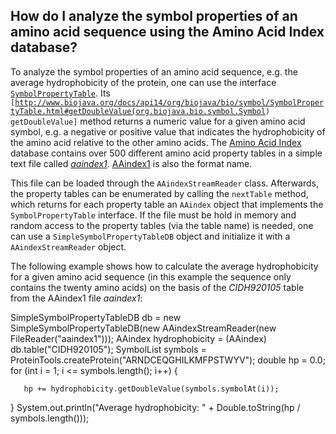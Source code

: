 == How do I analyze the symbol properties of an amino acid sequence using the Amino Acid Index database? ==

To analyze the symbol properties of an amino acid sequence, e.g. the average hydrophobicity of the protein, one can use the interface <code>[http://www.biojava.org/docs/api14/org/biojava/bio/symbol/SymbolPropertyTable.html SymbolPropertyTable]</code>. Its <code>[http://www.biojava.org/docs/api14/org/biojava/bio/symbol/SymbolPropertyTable.html#getDoubleValue(org.biojava.bio.symbol.Symbol) getDoubleValue]</code> method returns a numeric value for a given amino acid symbol, e.g. a negative or positive value that indicates the hydrophobicity of the amino acid relative to the other amino acids. The [http://www.genome.ad.jp/dbget/aaindex.html Amino Acid Index] database contains over 500 different amino acid property tables in a simple text file called ''[ftp://ftp.genome.ad.jp/pub/db/genomenet/aaindex/aaindex1 aaindex1]''. [http://www.genome.jp/dbget-bin/show_man?aaindex AAindex1] is also the format name.

This file can be loaded through the <code>AAindexStreamReader</code> class. Afterwards, the property tables can be enumerated by calling the <code>nextTable</code> method, which returns for each property table an <code>AAindex</code> object that implements the <code>SymbolPropertyTable</code> interface. If the file must be hold in memory and random access to the property tables (via the table name) is needed, one can use a <code>SimpleSymbolPropertyTableDB</code> object and initialize it with a <code>AAindexStreamReader</code> object.

The following example shows how to calculate the average hydrophobicity for a given amino acid sequence (in this example the sequence only contains the twenty amino acids) on the basis of the ''CIDH920105'' table from the AAindex1 file ''aaindex1'':

<java>SimpleSymbolPropertyTableDB db = new SimpleSymbolPropertyTableDB(new AAindexStreamReader(new FileReader("aaindex1")));
AAindex hydrophobicity = (AAindex) db.table("CIDH920105");
SymbolList symbols = ProteinTools.createProtein("ARNDCEQGHILKMFPSTWYV");
double hp = 0.0;
for (int i = 1; i <= symbols.length(); i++) {
    hp += hydrophobicity.getDoubleValue(symbols.symbolAt(i));
}
System.out.println("Average hydrophobicity: " + Double.toString(hp / symbols.length()));</java>